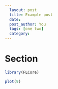 ```yaml
---
  layout: post
  title: Example post
  date: 
  post_author: You
  tags: [one two]
  category:
---
```



# Section

```r
library(FLCore)
```

```r
plot(9)
```
